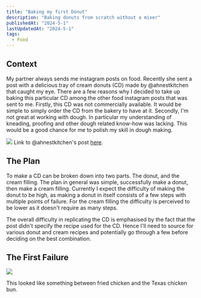 ```yaml
---
title: "Baking my first Donut"
description: "Baking donuts from scratch without a mixer"
publishedAt: "2024-5-1"
lastUpdatedAt: "2024-5-1"
tags:
  - Food
---
```


## Context

My partner always sends me instagram posts on food. Recently she sent a post with a delicious tray of cream donuts (CD) made by @ahnestkitchen that caught my eye. There are a few reasons why I decided to take up baking this particular CD among the other food instagram posts that was sent to me. Firstly, this CD was not commercially available. It would be simple to simply order the CD from the bakery to have at it. Secondly, I'm not great at working with dough. In particular my understanding of kneading, proofing and other dough related know-how was lacking. This would be a good chance for me to polish my skill in dough making.

![](/img/baking-donuts/ahnestkitchen-donuts.png)
Link to @ahnestkitchen's post [here](https://www.instagram.com/p/C5WZY-NvPVV/?utm_source=ig_web_copy_link&igsh=MzRlODBiNWFlZA==).

## The Plan

To make a CD can be broken down into two parts. The donut, and the cream filling. The plan in general was simple, successfully make a donut, then make a cream filling. Currently I expect the difficulty of making the donut to be high, as making a donut in itself consists of a few steps with multiple points of failure. For the cream filling the difficulty is perceived to be lower as it doesn't require as many steps.

The overall difficulty in replicating the CD is emphasised by the fact that the post didn't specify the recipe used for the CD. Hence I'll need to source for various donut and cream recipes and potentially go through a few before deciding on the best combination.

## The First Failure

![](/img/baking-donuts/dough-1-sugar.png)

This looked like something between fried chicken and the Texas chicken bun.
